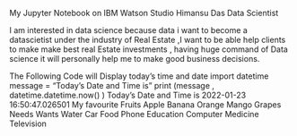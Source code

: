 My Jupyter Notebook on IBM Watson Studio
Himansu Das
Data Scientist

I am interested in data science because data i want to become a datascietist under the industry of Real Estate ,I want to be able help clients to make make best real Estate investments , having huge command of Data science it will personally help me to make good business decisions.

The Following Code will Display today's time and date
import datetime 
message = "Today's Date and Time is " 
print (message , datetime.datetime.now() )
Today's Date and Time is  2022-01-23 16:50:47.026501
My favourite Fruits
Apple
Banana
Orange
Mango
Grapes
Needs	Wants
Water	Car
Food	Phone
Education	Computer
Medicine	Television
